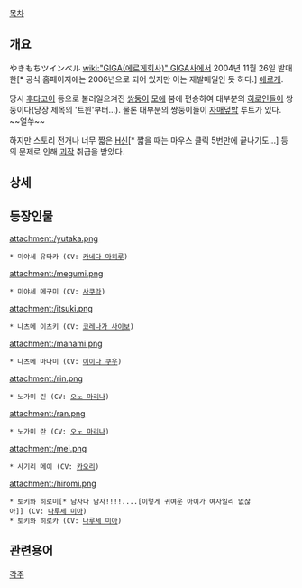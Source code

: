 [[목차]]

== 개요 ==
やきもちツインベル
[[wiki:"GIGA(에로게회사)" GIGA]]사에서 2004년 11월 26일 발매한[* 공식 홈페이지에는 2006년으로 되어 있지만 이는 재발매일인 듯 하다.] [[에로게]].

당시 [[후타코이]] 등으로 불러일으켜진 [[쌍둥이]] [[모에]] 붐에 편승하여 대부분의 [[히로인]]들이 쌍둥이다(당장 제목의 '트윈'부터...). 물론 대부분의 쌍둥이들이 [[자매덮밥]] 루트가 있다. ~~얼쑤~~

하지만 스토리 전개나 너무 짧은 [[H신]][* 짧을 때는 마우스 클릭 5번만에 끝나기도...] 등의 문제로 인해 [[괴작]] 취급을 받았다.

== 상세 ==

== 등장인물 ==
attachment:/yutaka.png
 * 미야세 유타카 (CV: [[카네다 마히루]])

attachment:/megumi.png
 * 미야세 메구미 (CV: [[사쿠라]])

attachment:/itsuki.png
 * 나츠메 이츠키 (CV: [[코레나가 사이보]])

attachment:/manami.png
 * 나츠메 마나미 (CV: [[이이다 쿠우]])

attachment:/rin.png
 * 노가미 린 (CV: [[오노 마리나]])

attachment:/ran.png
 * 노가미 란 (CV: [[오노 마리나]])

attachment:/mei.png
 * 사기리 메이 (CV: [[카오리]])

attachment:/hiromi.png
 * 토키와 히로미[* 남자다 남자!!!!....[이렇게 귀여운 아이가 여자일리 없잖아]] (CV: [[나루세 미아]])
 * 토키와 히로카 (CV: [[나루세 미아]])
== 관련용어 ==

[[각주]]
